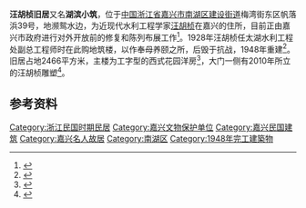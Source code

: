 {{文物保护单位
| 级别 = 省级
| 省区市 = 浙江省
| 名称 = 汪胡桢旧居
| 图片 = [[File:Former_Residence_of_Wang_Huzhen_04_2020-05.jpg|260px]]<br><small>大门，2020年05月</small>
| 编号 = 6-319
| 分类 = 近现代重要史迹及代表性建筑
| 时代 = 民国
| 所在 = [[嘉兴市|嘉兴市]][[南湖区|南湖区]]
| 登录 = 2011年1月
}}

'''汪胡桢旧居'''又名'''湖滨小筑'''，位于[[中国|中国]][[浙江省|浙江省]][[嘉兴市|嘉兴市]][[南湖区|南湖区]][[建设街道|建设街道]]梅湾街东区帆落浜39号，地濒鸳水边，为近现代水利工程学家[[汪胡桢|汪胡桢]]在嘉兴的住所，目前正由嘉兴市政府进行对外开放前的修复和陈列布展工作<ref>{{cite web|url=http://www.zj.gov.cn/art/2013/5/31/art_13130_722831.html|title=《嘉兴市召开汪胡桢故居陈列大纲论证会》|accessdate=2013-11-13|work=|publisher=浙江省人民政府|archive-date=2019-06-07|archive-url=https://web.archive.org/web/20190607205049/http://www.zj.gov.cn/art/2013/5/31/art_13130_722831.html|dead-url=no}}</ref>。1928年汪胡桢任太湖水利工程处副总工程师时在此购地筑楼，以作奉母养颐之所，后毁于抗战，1948年重建<ref>{{cite web|url=http://www.jxgaj.gov.cn/Html/201210/03/30337.html|title=《汪胡桢故居》|accessdate=2013-11-13|work=|publisher=嘉兴市公安局|archive-url=https://web.archive.org/web/20131113144143/http://www.jxgaj.gov.cn/Html/201210/03/30337.html|archive-date=2013-11-13|dead-url=yes}}</ref>。旧居占地2466平方米，主楼为工字型的西式花园洋房<ref>{{cite web|url=http://zjbwg.zjol.com.cn/zjbwg/system/2011/12/07/018057064.shtml|title=《嘉兴市领导专题调研汪胡桢故居保护工作》|accessdate=2013-11-13|work=|publisher=浙江在线|deadurl=yes|archiveurl=https://web.archive.org/web/20131113144747/http://zjbwg.zjol.com.cn/zjbwg/system/2011/12/07/018057064.shtml|archivedate=2013-11-13}}</ref>，大门一侧有2010年所立的汪胡桢雕塑<ref>{{cite web|url=http://www.zj.xinhuanet.com/website/2010-02/09/content_18999467.htm|title=《嘉兴：汪胡桢雕塑昨在梅湾街东区落成》|accessdate=2013-11-13|work=|publisher=新华网浙江频道|deadurl=yes|archiveurl=https://web.archive.org/web/20131113151932/http://www.zj.xinhuanet.com/website/2010-02/09/content_18999467.htm|archivedate=2013-11-13}}</ref>。

==参考资料==
{{reflist|2}}

{{DEFAULTSORT:W汪}}
{{commons|Category:Former Residence of Wang Huzhen}}
{{zhejiang-stub}}

{{嘉兴市境内的浙江省文物保护单位}}
[[Category:浙江民国时期民居|Category:浙江民国时期民居]]
[[Category:嘉兴文物保护单位|Category:嘉兴文物保护单位]]
[[Category:嘉兴民国建筑|Category:嘉兴民国建筑]]
[[Category:嘉兴名人故居|Category:嘉兴名人故居]]
[[Category:南湖区|Category:南湖区]]
[[Category:1948年完工建築物|Category:1948年完工建築物]]
